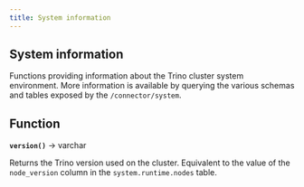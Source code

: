 ```yaml
---
title: System information
---
```

## System information

Functions providing information about the Trino cluster system environment. More information is available by querying the various schemas and tables exposed by the `/connector/system`.

## Function

**``version()``** -> varchar

Returns the Trino version used on the cluster. Equivalent to the value of the `node_version` column in the `system.runtime.nodes` table.
